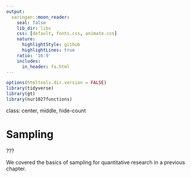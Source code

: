 ```yaml
---
output:
  xaringan::moon_reader:
    seal: false
    lib_dir: libs
    css: [default, fonts.css, animate.css]
    nature:
      highlightStyle: github
      highlightLines: true
    ratio: '16:9'
    includes:
      in_header: fa.html
---
```


```r
options(htmltools.dir.version = FALSE)
library(tidyverse)
library(gt)
library(nur1027functions)
```

class: center, middle, hide-count

# Sampling

???


We covered the basics of sampling for quantitative research in a previous chapter. 
